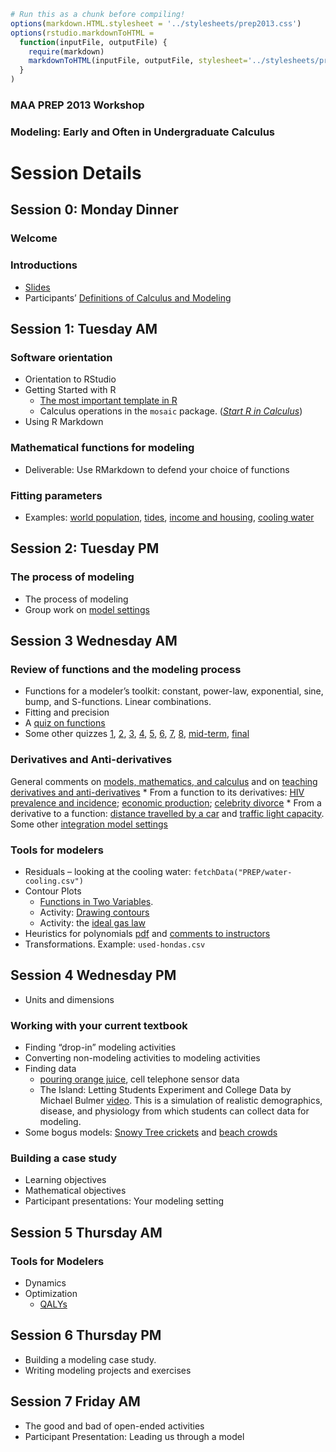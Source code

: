 ```r
# Run this as a chunk before compiling!
options(markdown.HTML.stylesheet = '../stylesheets/prep2013.css')
options(rstudio.markdownToHTML =
  function(inputFile, outputFile) {     
    require(markdown)
    markdownToHTML(inputFile, outputFile, stylesheet='../stylesheets/prep2013.css')  
  }
)
```
<script src="https://ajax.googleapis.com/ajax/libs/jquery/1.7.1/jquery.min.js"></script>
<script src="../javascripts/main.js"></script>

### MAA PREP 2013 Workshop
### Modeling: Early and Often in Undergraduate Calculus


Session Details
================
## Session 0: Monday Dinner

### Welcome

### Introductions


* [Slides](../Intro/Intro.pdf)
* Participants' [Definitions of Calculus and Modeling](../SessionNotes/definitions.html)


## Session 1: Tuesday AM

### Software orientation

* Orientation to RStudio
* Getting Started with R
  * [The most important template in R](../RIntro/LearningTeachingR.html)
  * Calculus operations in the `mosaic` package. (*[Start R in Calculus](http://www.amazon.com/Start-Calculus-Daniel-T-Kaplan/dp/0983965897)*)
* Using R Markdown

### Mathematical functions for modeling
* Deliverable: Use RMarkdown to defend your choice of functions

### Fitting parameters
* Examples: [world population](../Notes/Functions/WorldPopulation.html), [tides](../Notes/Tides/tides-hawaii.html), [income and housing](https://dl.dropboxusercontent.com/u/5098197/Exercises/HTML/AC-Income-and-Housing/AC-Income-and-Housing-A.html), [cooling water](../Notes/Cooling/CoolingCoffee.html)
   
## Session 2: Tuesday PM

### The process of modeling

* The process of modeling
* Group work on [model settings](model-settings.html)


## Session 3 Wednesday AM

### Review of functions and the modeling process

* Functions for a modeler's toolkit: constant, power-law, exponential, sine, bump, and S-functions.  Linear combinations.
* Fitting and precision
* A [quiz on functions](http://rpubs.com/dtkaplan/792)
* Some other quizzes [1](https://www.dropbox.com/s/14uah8abemevxlw/Quiz-2012-02-03.pdf), [2](https://www.dropbox.com/s/or3p7q1lx0t5o95/Quiz-2012-02-10.pdf), [3](https://www.dropbox.com/s/igvcdbx6553se6f/Quiz-2012-02-17.pdf), [4](https://www.dropbox.com/s/9iya2nozi7szc0h/Quiz-2012-02-24.pdf), [5](https://www.dropbox.com/s/qfa3nwnovsaw5lm/quiz-2012-03-23.pdf), [6](https://www.dropbox.com/s/t8gqptxrfkshxcb/quiz-2012-03-30.pdf), [7](https://www.dropbox.com/s/dcagvob75yicf8h/quiz-2012-04-06.pdf), [8](https://www.dropbox.com/s/zpz5c7y92e4pew2/quiz-2012-04-23.pdf), [mid-term](https://www.dropbox.com/s/t0xeo2yb89jt06m/Mid-Term-March-2012.pdf), [final](https://www.dropbox.com/s/ijgjfw24e54ql2c/Final-May-2012.pdf)

### Derivatives and Anti-derivatives

General comments on [models, mathematics, and calculus](../Notes/Overviews/Modeling-and-Mathematics.html) and on [teaching derivatives and anti-derivatives](../Notes/Overviews/Derivatives.html)
* From a function to its derivatives: [HIV prevalence and incidence](https://dl.dropboxusercontent.com/u/5098197/Math135/In-Class/hiv-graph.pdf); [economic production](https://dl.dropboxusercontent.com/u/5098197/Math135/In-Class/cobb-douglas-partial-derivatives.pdf); [celebrity divorce](https://dl.dropboxusercontent.com/u/5098197/Math135/In-Class/celebrity-divorce.pdf)
* From a derivative to a function: [distance travelled by a car](https://dl.dropboxusercontent.com/u/5098197/Math135/In-Class/road-capacity-activity.pdf) and [traffic light capacity](../Notes/Integration/Traffic-Light-Capacity.html).  Some other [integration model settings](../Notes/Overviews/Integrals.html)


### Tools for modelers

* Residuals -- looking at the cooling water: `fetchData("PREP/water-cooling.csv")`
* Contour Plots
    * [Functions in Two Variables](../Notes/TwoVariables/TwoVariablesIntro.html). 
    * Activity: [Drawing contours](https://dl.dropboxusercontent.com/u/5098197/Math135/In-Class/findingContours.pdf)
    * Activity: the [ideal gas law](https://dl.dropboxusercontent.com/u/5098197/Math135/In-Class/ideal-gas-activity1.pdf)
* Heuristics for polynomials [pdf](http://dl.dropbox.com/u/5098197/Math135/In-Class/poly2d.pdf) and [comments to instructors](../Notes/Polynomials/notes-on-polynomials.html)
* Transformations.  Example: `used-hondas.csv`


## Session 4 Wednesday PM


* Units and dimensions


### Working with your current textbook

* Finding "drop-in" modeling activities
* Converting non-modeling activities to modeling activities
* Finding data 
    * [pouring orange juice](../Notes/OrangeJuiceFlow/OrangeJuice.html), cell telephone sensor data
    * The Island: Letting Students Experiment and College Data by Michael Bulmer [video](http://www.mosaic-web.org/go/MCAST/videos/MCAST-2012-02-24/index.htm). This is a simulation of realistic demographics, disease, and physiology from which students can collect data for modeling.
* Some bogus models: [Snowy Tree crickets](../Notes/Functions/SnowTreeCricket.html) and [beach crowds](../Notes/Optimization/beach-population.html)

### Building a case study

* Learning objectives
* Mathematical objectives
* Participant presentations: Your modeling setting

## Session 5 Thursday AM

### Tools for Modelers

* Dynamics
* Optimization
    * [QALYs](http://prep2012.mosaic-web.org/Topics/Optimization/QALY1.html)

## Session 6 Thursday PM

* Building a modeling case study.
* Writing modeling projects and exercises


## Session 7 Friday AM

* The good and bad of open-ended activities
* Participant Presentation: Leading us through a model

